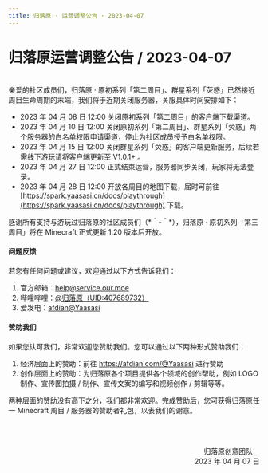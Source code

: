 ```yaml
---
title: 归落原 · 运营调整公告 · 2023-04-07
---
```


# 归落原运营调整公告 / 2023-04-07

<br />
亲爱的社区成员们，归落原 · 原初系列「第二周目」、群星系列「荧惑」已然接近周目生命周期的末端，我们将于近期关闭服务器，关服具体时间安排如下：

- 2023 年 04 月 08 日 12:00 关闭原初系列「第二周目」的客户端下载渠道。
- 2023 年 04 月 10 日 12:00 关闭原初系列「第二周目」、群星系列「荧惑」两个服务器的白名单权限申请渠道，停止为社区成员授予白名单权限。
- 2023 年 04 月 15 日 12:00 关闭群星系列「荧惑」的客户端更新服务，后续若需线下游玩请将客户端更新至 V1.0.1+ 。
- 2023 年 04 月 27 日 12:00 正式结束运营，服务器同步关闭，玩家将无法登录。
- 2023 年 04 月 28 日 12:00 开放各周目的地图下载，届时可前往 [https://spark.yaasasi.cn/docs/playthrough](https://spark.yaasasi.cn/docs/playthrough) 下载。

感谢所有支持与游玩过归落原的社区成员们（&#42;＾-＾&#42;），归落原 · 原初系列「第三周目」将在 Minecraft 正式更新 1.20 版本后开放。


#### 问题反馈

若您有任何问题或建议，欢迎通过以下方式告诉我们：

1. 官方邮箱：help@service.our.moe
2. 哔哩哔哩：[@归落原（UID:407689732）](https://space.bilibili.com/407689732)
3. 爱发电：[afdian@Yaasasi](https://afdian.com/@Yaasasi)


#### 赞助我们

如果您认可我们，非常欢迎您赞助我们。您可以通过以下两种形式赞助我们：

1. 经济层面上的赞助：前往 https://afdian.com/@Yaasasi 进行赞助
2. 创作层面上的赞助：为归落原各个项目提供各个领域的创作帮助，例如 LOGO 制作、宣传图拍摄 / 制作、宣传文案的编写和视频创作 / 剪辑等等。

两种层面的赞助没有高下之分，我们都非常欢迎。完成赞助后，您可获得归落原任一 Minecraft 周目 / 服务器的赞助者礼包，以表我们的谢意。


<br /><br /><p align="right">归落原创意团队&emsp;<br />2023 年 04 月 07 日</p>